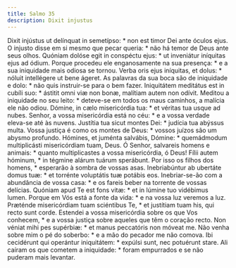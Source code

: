 ```yaml
---
title: Salmo 35
description: Dixit injustus
---
```


<div class="grid grid-cols-2 gap-5">
  <span class="text-justify">
    Dixit injústus ut delínquat in semetípso: * non est timor Dei ante óculos
    ejus.
  </span>
  <span class="text-justify">
    O injusto disse em si mesmo que pecar queria: * não há temor de Deus ante
    seus olhos.
  </span>
  <span class="text-justify">
    Quóniam dolóse egit in conspéctu ejus: * ut inveniátur iníquitas ejus ad
    ódium.
  </span>
  <span class="text-justify">
    Porque procedeu ele enganosamente na sua presença: * e a sua iniquidade mais
    odiosa se tornou.
  </span>
  <span class="text-justify">
    Verba oris ejus iníquitas, et dolus: * nóluit intellégere ut bene ágeret.
  </span>
  <span class="text-justify">
    As palavras da sua boca são de iniquidade e dolo: * não quis instruir-se
    para o bem fazer.
  </span>
  <span class="text-justify">
    Iniquitátem meditátus est in cubíli suo: * ástitit omni viæ non bonæ,
    malítiam autem non odívit.
  </span>
  <span class="text-justify">
    Meditou a iniquidade no seu leito: * deteve-se em todos os maus caminhos, a
    malícia ele não odiou.
  </span>
  <span class="text-justify">
    Dómine, in cælo misericórdia tua: * et véritas tua usque ad nubes.
  </span>
  <span class="text-justify">
    Senhor, a vossa misericórdia está no céu: * e a vossa verdade eleva-se até
    às nuvens.
  </span>
  <span class="text-justify">
    Justítia tua sicut montes Dei: * judícia tua abýssus multa.
  </span>
  <span class="text-justify">
    Vossa justiça é como os montes de Deus: * vossos juízos são um abysmo
    profundo.
  </span>
  <span class="text-justify">
    Hómines, et juménta salvábis, Dómine: * quemádmodum multiplicásti
    misericórdiam tuam, Deus.
  </span>
  <span class="text-justify">
    Ó Senhor, salvareis homens e animais: * quanto multiplicastes a vossa
    misericórdia, ó Deus!
  </span>
  <span class="text-justify">
    Fílii autem hóminum, * in tégmine alárum tuárum sperábunt.
  </span>
  <span class="text-justify">
    Por isso os filhos dos homens, * esperarão à sombra de vossas asas.
  </span>
  <span class="text-justify">
    Inebriabúntur ab ubertáte domus tuæ: * et torrénte voluptátis tuæ potábis
    eos.
  </span>
  <span class="text-justify">
    Inebriar-se-ão com a abundância de vossa casa: * e os fareis beber na
    torrente de vossas delícias.
  </span>
  <span class="text-justify">
    Quóniam apud Te est fons vitæ: * et in lúmine tuo vidébimus lumen.
  </span>
  <span class="text-justify">
    Porque em Vós está a fonte da vida: * e na vossa luz veremos a luz.
  </span>
  <span class="text-justify">
    Præténde misericórdiam tuam sciéntibus Te, * et justítiam tuam his, qui
    recto sunt corde.
  </span>
  <span class="text-justify">
    Estendei a vossa misericórdia sobre os que Vos conhecem, * e a vossa justiça
    sobre aqueles que têm o coração recto.
  </span>
  <span class="text-justify">
    Non véniat mihi pes supérbiæ: * et manus peccatóris non móveat me.
  </span>
  <span class="text-justify">
    Não venha sobre mim o pé do soberbo: * e a mão do pecador me não comova.
  </span>
  <span class="text-justify">
    Ibi cecidérunt qui operántur iniquitátem: * expúlsi sunt, nec potuérunt
    stare.
  </span>
  <span class="text-justify">
    Ali caíram os que cometem a iniquidade: * foram empurrados e se não puderam
    mais levantar.
  </span>
</div>
